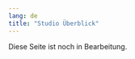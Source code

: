 ```yaml
---
lang: de
title: "Studio Überblick"
---
```


::: {.callout-note}
Diese Seite ist noch in Bearbeitung.
:::

